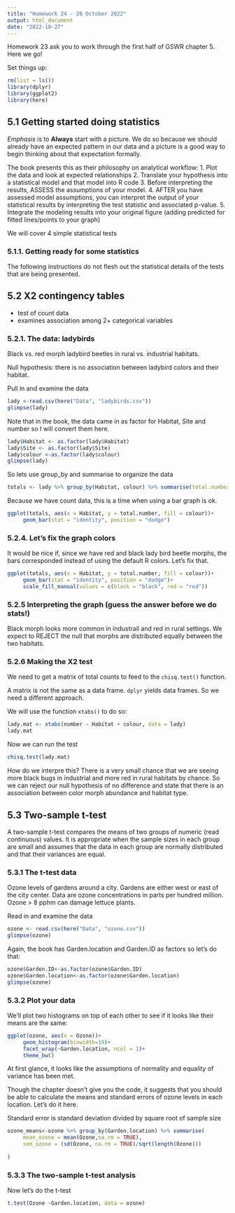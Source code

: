 ```yaml
---
title: "Homework 24 - 26 October 2022"
output: html_document
date: "2022-10-27"
---
```


Homework 23 ask you to work through the first half of GSWR chapter 5. Here we go!

Set things up:
```r
rm(list = ls())
library(dplyr)
library(ggplot2)
library(here)
```

## 5.1 Getting started doing statistics

*Emphasis* is to **Always** start with a picture. We do so because we should already have an expected pattern in our data and a picture is a good way to begin thinking about that expectation formally.

The book presents this as their philosophy on analytical workflow:
1. Plot the data and look at expected relationships
2. Translate your hypothesis into a statistical model and that model into R code
3. Before interpreting the results, ASSESS the assumptions of your model.
4. AFTER you have assessed model assumptions, you can interpret the output of your statistical results by interpreting the test statistic and associated p-value.
5. Integrate the modeling results into your original figure (adding predicted for fitted lines/points to your graph)

We will cover 4 simple statistical tests

### 5.1.1. Getting ready for some statistics
The following instructions do not flesh out the statistical details of the tests that are being presented.

## 5.2 X2 contingency tables
- test of count data
- examines association among 2+ categorical variables

### 5.2.1. The data: ladybirds
Black vs. red morph ladybird beetles in rural vs. industrial habitats.

Null hypothesis: there is no association between ladybird colors and their habitat. 

Pull in and examine the data

```r
lady <-read.csv(here("Data", "ladybirds.csv"))
glimpse(lady)
```

Note that in the book, the data came in as factor for Habitat, Site and number so I will convert them here.

```r
lady$Habitat <- as.factor(lady$Habitat)
lady$Site <- as.factor(lady$Site)
lady$colour <-as.factor(lady$colour)
glimpse(lady)
```

So lets use group_by and summarise to organize the data

```r
totals <- lady %>% group_by(Habitat, colour) %>% summarise(total.number = sum(number))
```

Because we have count data, this is a time when using a bar graph is ok.

```r
ggplot(totals, aes(x = Habitat, y = total.number, fill = colour))+
     geom_bar(stat = "identity", position = "dodge")
```
### 5.2.4. Let's fix the graph colors
It would be nice if, since we have red and black lady bird beetle morphs, the bars corresponded instead of using the default R colors. Let's fix that.

```r
ggplot(totals, aes(x = Habitat, y = total.number, fill = colour))+
     geom_bar(stat = "identity", position = "dodge")+
     scale_fill_manual(values = c(black = "black", red = "red"))
```
### 5.2.5 Interpreting the graph (guess the answer before we do stats!)
Black morph looks more common in industrail and red in rural settings. We expect to REJECT the null that morphs are distributed equally between the two habitats.

### 5.2.6 Making the X2 test
We need to get a matrix of total counts to feed to the `chisq.test()` function.

A matrix is not the same as a data frame.  `dplyr` yields data frames. So we need a different approach.

We will use the function `xtabs()` to do so:

```r
lady.mat <- xtabs(number ~ Habitat + colour, data = lady)
lady.mat
```

Now we can run the test
```r
chisq.test(lady.mat)
```

How do we interpre this? There is a very small chance that we are seeing more black bugs in industrial and more red in rural habitats by chance. So we can reject our null hypothesis of no difference and state that there is an association between color morph abundance and habitat type.

## 5.3 Two-sample t-test
A two-sample t-test compares the means of two groups of numeric (read continuous) values. It is appropriate when the sample sizes in each group are small and assumes that the data in each group are normally distributed and that their variances are equal.

### 5.3.1 The t-test data
Ozone levels of gardens around a city. Gardens are either west or east of the city center. Data are ozone concentrations in parts per hundred million. Ozone > 8 pphm can damage lettuce plants. 

Read in and examine the data

```r
ozone <- read.csv(here("Data", "ozone.csv"))
glimpse(ozone)
```

Again, the book has Garden.location and Garden.ID as factors so let's do that:

```r
ozone$Garden.ID<-as.factor(ozone$Garden.ID)
ozone$Garden.location<-as.factor(ozone$Garden.location)
glimpse(ozone)
```

### 5.3.2 Plot your data
We'll plot two histograms on top of each other to see if it looks like their means are the same:

```r
ggplot(ozone, aes(x = Ozone))+
     geom_histogram(binwidth=10)+
     facet_wrap(~Garden.location, ncol = 1)+
     theme_bw()
```
At first glance, it looks like the assumptions of normality and equality of variance has been met.

Though the chapter doesn't give you the code, it suggests that you should be able to calculate the means and standard errors of ozone levels in each location. Let's do it here.

Standard error is standard deviation  divided by square root of sample size
```r
ozone_means<-ozone %>% group_by(Garden.location) %>% summarise(
     mean_ozone = mean(Ozone,na.rm = TRUE), 
     sem_ozone = (sd(Ozone, na.rm = TRUE)/sqrt(length(Ozone)))
     
)
```

### 5.3.3 The two-sample t-test analysis
Now let's do the t-test
```r
t.test(Ozone ~Garden.location, data = ozone)
```














